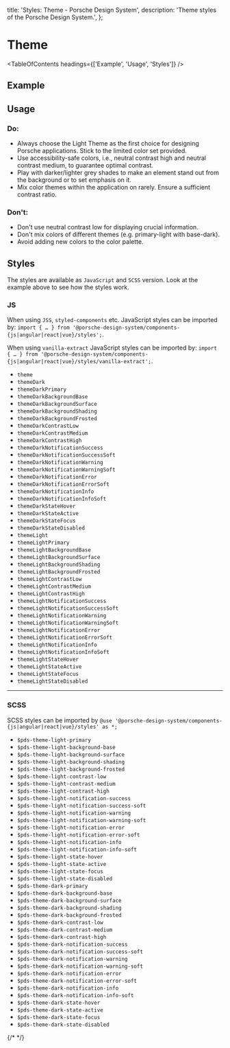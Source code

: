 
  title: 'Styles: Theme - Porsche Design System',
  description: 'Theme styles of the Porsche Design System.',
};

# Theme

<TableOfContents headings={['Example', 'Usage', 'Styles']} />

## Example

<ComponentExample
  codeSample={stylesThemeExample}
  disableOpenInStackblitz={true}
  fixedBackgroundColor={themeLightBackgroundBase}
/>

## Usage

### Do:

- Always choose the Light Theme as the first choice for designing Porsche applications. Stick to the limited color set
  provided.
- Use accessibility-safe colors, i.e., neutral contrast high and neutral contrast medium, to guarantee optimal contrast.
- Play with darker/lighter grey shades to make an element stand out from the background or to set emphasis on it.
- Mix color themes within the application on rarely. Ensure a sufficient contrast ratio.

### Don't:

- Don't use neutral contrast low for displaying crucial information.
- Don't mix colors of different themes (e.g. primary-light with base-dark).
- Avoid adding new colors to the color palette.

## Styles

The styles are available as `JavaScript` and `SCSS` version. Look at the example above to see how the styles work.

### JS

When using `JSS`, `styled-components` etc. JavaScript styles can be imported by:
`import { … } from '@porsche-design-system/components-{js|angular|react|vue}/styles';`.

When using `vanilla-extract` JavaScript styles can be imported by:
`import { … } from '@porsche-design-system/components-{js|angular|react|vue}/styles/vanilla-extract';`.

- `theme`
- `themeDark`
- `themeDarkPrimary`
- `themeDarkBackgroundBase`
- `themeDarkBackgroundSurface`
- `themeDarkBackgroundShading`
- `themeDarkBackgroundFrosted`
- `themeDarkContrastLow`
- `themeDarkContrastMedium`
- `themeDarkContrastHigh`
- `themeDarkNotificationSuccess`
- `themeDarkNotificationSuccessSoft`
- `themeDarkNotificationWarning`
- `themeDarkNotificationWarningSoft`
- `themeDarkNotificationError`
- `themeDarkNotificationErrorSoft`
- `themeDarkNotificationInfo`
- `themeDarkNotificationInfoSoft`
- `themeDarkStateHover`
- `themeDarkStateActive`
- `themeDarkStateFocus`
- `themeDarkStateDisabled`
- `themeLight`
- `themeLightPrimary`
- `themeLightBackgroundBase`
- `themeLightBackgroundSurface`
- `themeLightBackgroundShading`
- `themeLightBackgroundFrosted`
- `themeLightContrastLow`
- `themeLightContrastMedium`
- `themeLightContrastHigh`
- `themeLightNotificationSuccess`
- `themeLightNotificationSuccessSoft`
- `themeLightNotificationWarning`
- `themeLightNotificationWarningSoft`
- `themeLightNotificationError`
- `themeLightNotificationErrorSoft`
- `themeLightNotificationInfo`
- `themeLightNotificationInfoSoft`
- `themeLightStateHover`
- `themeLightStateActive`
- `themeLightStateFocus`
- `themeLightStateDisabled`

---

### SCSS

SCSS styles can be imported by `@use '@porsche-design-system/components-{js|angular|react|vue}/styles' as *;`

- `$pds-theme-light-primary`
- `$pds-theme-light-background-base`
- `$pds-theme-light-background-surface`
- `$pds-theme-light-background-shading`
- `$pds-theme-light-background-frosted`
- `$pds-theme-light-contrast-low`
- `$pds-theme-light-contrast-medium`
- `$pds-theme-light-contrast-high`
- `$pds-theme-light-notification-success`
- `$pds-theme-light-notification-success-soft`
- `$pds-theme-light-notification-warning`
- `$pds-theme-light-notification-warning-soft`
- `$pds-theme-light-notification-error`
- `$pds-theme-light-notification-error-soft`
- `$pds-theme-light-notification-info`
- `$pds-theme-light-notification-info-soft`
- `$pds-theme-light-state-hover`
- `$pds-theme-light-state-active`
- `$pds-theme-light-state-focus`
- `$pds-theme-light-state-disabled`
- `$pds-theme-dark-primary`
- `$pds-theme-dark-background-base`
- `$pds-theme-dark-background-surface`
- `$pds-theme-dark-background-shading`
- `$pds-theme-dark-background-frosted`
- `$pds-theme-dark-contrast-low`
- `$pds-theme-dark-contrast-medium`
- `$pds-theme-dark-contrast-high`
- `$pds-theme-dark-notification-success`
- `$pds-theme-dark-notification-success-soft`
- `$pds-theme-dark-notification-warning`
- `$pds-theme-dark-notification-warning-soft`
- `$pds-theme-dark-notification-error`
- `$pds-theme-dark-notification-error-soft`
- `$pds-theme-dark-notification-info`
- `$pds-theme-dark-notification-info-soft`
- `$pds-theme-dark-state-hover`
- `$pds-theme-dark-state-active`
- `$pds-theme-dark-state-focus`
- `$pds-theme-dark-state-disabled`

{/\* <script lang="ts"> import Vue from 'vue'; import Component from 'vue-class-component'; import {
getStylesThemeCodeSamples } from '@porsche-design-system/shared'; import { adjustSelectedFramework } from '@/utils';

@Component({ components: { ExampleStylesTheme }, }) export default class Code extends Vue { codeExample =
getStylesThemeCodeSamples();

public mounted(): void { adjustSelectedFramework(this.codeExample); } }

</script> */}
